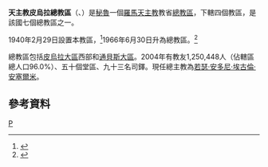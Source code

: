 {{Infobox Roman Catholic diocese
|Roman Catholic Diocese of = 天主教皮烏拉總教區
|Latin name of diocese = Archidioecesis Piurensis
|image = Piura Plaza de Armas.jpg
|caption = 聖彌額爾主教座堂
|location = [[秘魯|秘魯]]
|territory =[[皮烏拉大區|皮烏拉大區]]西部和[[通貝斯大區|通貝斯大區]]
|population = 1,250,448
|rite = 拉丁禮
|patron = 
|province = 
|established = 1940年
|cathedral = [[聖彌額爾主教座堂_(皮烏拉)|聖彌額爾主教座堂]]
|副主教座堂 =
|leadership = 總主教
|website = 
|教宗 =
|metropolitan = 若瑟·安多尼·埃古倫·安塞爾米
|ordinary =
|coadjutor bishop = 
|emeritus =
}}
'''天主教皮烏拉總教區'''（{{lang-la|Dioecesis Piurensis}}、{{lang-es|Arquidiócesis de Piura}}）是[[秘魯|秘魯]]一個[[羅馬天主教|羅馬天主教]]教省[[總教區|總教區]]，下轄四個教區，是該國七個總教區之一。

1940年2月29日設置本教區，<ref>{{cite journal
|journal=[[宗座公報|宗座公報]]
|publisher=梵蒂岡出版社
|date=1940年
|volume=32
|title='' Ad christianae plebis''
|page=472
|url=http://www.vatican.va/archive/aas/documents/AAS%2032%20%5B1940%5D%20-%20ocr.pdf
|access-date=2013-06-14
|archive-date=2010-03-27
|archive-url=https://web.archive.org/web/20100327070022/http://www.vatican.va/archive/aas/documents/AAS%2032%20%5B1940%5D%20-%20ocr.pdf
|dead-url=no
}}</ref>1966年6月30日升為總教區。<ref>{{Cite web |url=http://www.vatican.va/holy_father/paul_vi/apost_constitutions/documents/hf_p-vi_apc_19660630_piurensis-et-aliarum_lt.html |title=升為總教區的宗座憲令 |access-date=2013-06-14 |archive-date=2014-02-03 |archive-url=https://web.archive.org/web/20140203152004/http://www.vatican.va/holy_father/paul_vi/apost_constitutions/documents/hf_p-vi_apc_19660630_piurensis-et-aliarum_lt.html |dead-url=no }}</ref>

總教區包括[[皮烏拉大區|皮烏拉大區]]西部和[[通貝斯大區|通貝斯大區]]。2004年有教友1,250,448人（佔轄區總人口96.0%）、五十個堂區、九十三名司鐸。現任總主教為[[若瑟·安多尼·埃古倫·安塞爾米|若瑟·安多尼·埃古倫·安塞爾米]]。

==參考資料==
{{reflist}}

{{秘魯天主教教區}}
[[Category:秘魯天主教教區|P]]